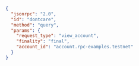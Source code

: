 ```json
{
  "jsonrpc": "2.0",
  "id": "dontcare",
  "method": "query",
  "params": {
    "request_type": "view_account",
    "finality": "final",
    "account_id": "account.rpc-examples.testnet"
  }
}
```
